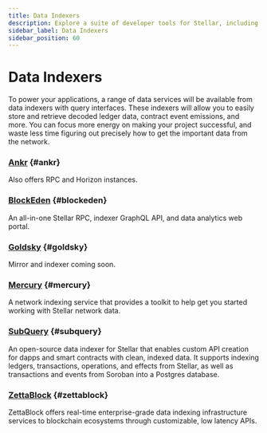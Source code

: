 ```yaml
---
title: Data Indexers
description: Explore a suite of developer tools for Stellar, including indexers.
sidebar_label: Data Indexers
sidebar_position: 60
---
```


# Data Indexers

To power your applications, a range of data services will be available from data indexers with query interfaces. These indexers will allow you to easily store and retrieve decoded ledger data, contract event emissions, and more. You can focus more energy on making your project successful, and waste less time figuring out precisely how to get the important data from the network.

### [Ankr](https://www.ankr.com/) {#ankr}

Also offers RPC and Horizon instances.

### [BlockEden](https://blockeden.xyz/stellar-soroban/) {#blockeden}

An all-in-one Stellar RPC, indexer GraphQL API, and data analytics web portal.

### [Goldsky](https://goldsky.com/) {#goldsky}

Mirror and indexer coming soon.

### [Mercury](https://mercurydata.app/) {#mercury}

A network indexing service that provides a toolkit to help get you started working with Stellar network data.

### [SubQuery](https://subquery.network/) {#subquery}

An open-source data indexer for Stellar that enables custom API creation for dapps and smart contracts with clean, indexed data. It supports indexing ledgers, transactions, operations, and effects from Stellar, as well as transactions and events from Soroban into a Postgres database.

### [ZettaBlock](https://zettablock.com/) {#zettablock}

ZettaBlock offers real-time enterprise-grade data indexing infrastructure services to blockchain ecosystems through customizable, low latency APIs.
